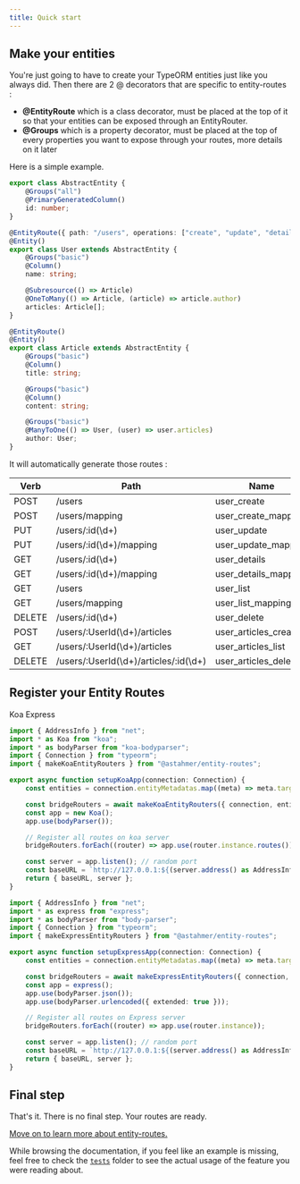```yaml
---
title: Quick start
---
```



## Make your entities

You're just going to have to create your TypeORM entities just like you always did. Then there are 2 @ decorators that
are specific to entity-routes :

-   **@EntityRoute** which is a class decorator, must be placed at the top of it so that your entities can be exposed
    through an EntityRouter.
-   **@Groups** which is a property decorator, must be placed at the top of every properties you want to expose through
    your routes, more details on it later

Here is a simple example.

```typescript collapsable
export class AbstractEntity {
    @Groups("all")
    @PrimaryGeneratedColumn()
    id: number;
}

@EntityRoute({ path: "/users", operations: ["create", "update", "details", "list", "delete"] })
@Entity()
export class User extends AbstractEntity {
    @Groups("basic")
    @Column()
    name: string;

    @Subresource(() => Article)
    @OneToMany(() => Article, (article) => article.author)
    articles: Article[];
}

@EntityRoute()
@Entity()
export class Article extends AbstractEntity {
    @Groups("basic")
    @Column()
    title: string;

    @Groups("basic")
    @Column()
    content: string;

    @Groups("basic")
    @ManyToOne(() => User, (user) => user.articles)
    author: User;
}
```

It will automatically generate those routes :

| Verb   | Path                                  | Name                 |
| ------ | ------------------------------------- | -------------------- |
| POST   | /users                                | user_create          |
| POST   | /users/mapping                        | user_create_mapping  |
| PUT    | /users/:id(\d+)                       | user_update          |
| PUT    | /users/:id(\d+)/mapping               | user_update_mapping  |
| GET    | /users/:id(\d+)                       | user_details         |
| GET    | /users/:id(\d+)/mapping               | user_details_mapping |
| GET    | /users                                | user_list            |
| GET    | /users/mapping                        | user_list_mapping    |
| DELETE | /users/:id(\d+)                       | user_delete          |
| POST   | /users/:UserId(\d+)/articles          | user_articles_create |
| GET    | /users/:UserId(\d+)/articles          | user_articles_list   |
| DELETE | /users/:UserId(\d+)/articles/:id(\d+) | user_articles_delete |

## Register your Entity Routes

<Tabs>
  <TabList>
    <Tab>Koa</Tab>
    <Tab>Express</Tab>
  </TabList>

  <TabPanels>
    <TabPanel>

```typescript {10,15}
import { AddressInfo } from "net";
import * as Koa from "koa";
import * as bodyParser from "koa-bodyparser";
import { Connection } from "typeorm";
import { makeKoaEntityRouters } from "@astahmer/entity-routes";

export async function setupKoaApp(connection: Connection) {
    const entities = connection.entityMetadatas.map((meta) => meta.target) as Function[];

    const bridgeRouters = await makeKoaEntityRouters({ connection, entities, options });
    const app = new Koa();
    app.use(bodyParser());

    // Register all routes on koa server
    bridgeRouters.forEach((router) => app.use(router.instance.routes()));

    const server = app.listen(); // random port
    const baseURL = `http://127.0.0.1:${(server.address() as AddressInfo).port}`;
    return { baseURL, server };
}
```

</TabPanel>
<TabPanel>

```typescript {10,16}
import { AddressInfo } from "net";
import * as express from "express";
import * as bodyParser from "body-parser";
import { Connection } from "typeorm";
import { makeExpressEntityRouters } from "@astahmer/entity-routes";

export async function setupExpressApp(connection: Connection) {
    const entities = connection.entityMetadatas.map((meta) => meta.target) as Function[];

    const bridgeRouters = await makeExpressEntityRouters({ connection, entities, options });
    const app = express();
    app.use(bodyParser.json());
    app.use(bodyParser.urlencoded({ extended: true }));

    // Register all routes on Express server
    bridgeRouters.forEach((router) => app.use(router.instance));

    const server = app.listen(); // random port
    const baseURL = `http://127.0.0.1:${(server.address() as AddressInfo).port}`;
    return { baseURL, server };
}
```

</TabPanel>
  </TabPanels>
</Tabs>

## Final step

That's it. There is no final step. Your routes are ready.

[Move on to learn more about entity-routes.](/entity-routes/introduction)

<DocAlert status="success">

While browsing the documentation, if you feel like an example is missing, feel free to check the
[`tests`](https://github.com/astahmer/entity-routes/tree/main/tests) folder to see the actual usage of the feature you
were reading about.

</DocAlert>
